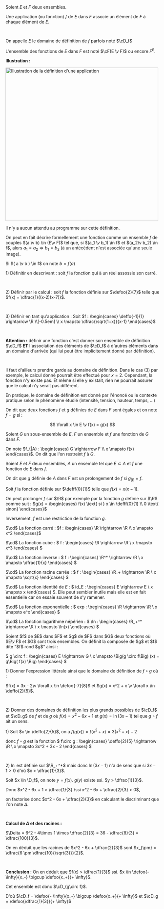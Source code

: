

<Item type='definition' titre='application, fonction, ensemble de définition'>

Soient $E$ et $F$ deux ensembles. 

Une application (ou fonction) $f$ de $E$ dans $F$ associe un élément de $F$ à chaque élément de $E$.

<br/>

On appelle $E$ le domaine de définition de $f$ parfois noté $\cD_f$

L'ensemble des fonctions de $E$ dans $F$ est noté $\cF(E \v F)$ ou encore $F^E$.
</Item>

**Illustration :**

<img width="500" height="500" class="content-center mx-auto" src = "/svgs/appli_quelconque.svg" alt="Illustration de la définition d'une application"/>

<Remarque titre=' Hors Programme'>

Il n'y a aucun attendu au programme sur cette définition. 

On peut en fait décrire formellement une fonction comme un ensemble $f$ de couples $(a \v b) \in (E\v F)$ tel que, si $(a_1 \v b_1) \in f$ et $(a_2\v b_2) \in f$, alors $a_1 = a_2 \Rightarrow b_1 = b_2$ (à un antécédent n'est associée qu'une seule image).

Si $( a \v b ) \in f$ on note $b = f(a)$
</Remarque>


<Hideable type='exemple' titre='différentes fonctions et différentes manières de les introduire'>

1\) Définitir en descrivant : soit $f$ la fonction qui à un réel assossie son carré.

<br/>

2\) Définir par le calcul : soit $f$ la fonction définie sur $\defoo{2}{7}$ telle que $f(x) = \dfrac{1}{(x-2)(x-7)}$.

<br/>

3\) Définir en tant qu'application : Soit $f : \begin{cases} \deffo{-1}{1} \rightarrow \R \\[-0.5em] \\ x \mapsto \dfrac{\sqrt{1+x}}{x-1} \end{cases}$

<br/>

**Attention :** définir une fonction c'est donner son ensemble de définition $\cD_f$ __ET__ l'association des éléments de $\cD_f$ à d'autres éléments dans un domaine d'arrivée (qui lui peut être implicitement donné par définition). 

<br/>

Il faut d'ailleurs prendre garde au domaine de définition. Dans le cas (3) par exemple, le calcul donné pourraît être effectué pour $x = 2$. Cependant, la fonction n'y existe pas. Et même si elle y existait, rien ne pourrait assurer que le calcul n'y serait pas différent.

</Hideable> 

<Remarque titre=''>
En pratique, le domaine de définition est donné par l'énoncé ou le contexte pratique selon le phénomène étudié (intensité, tension, hauteur, temps, ...)
</Remarque>


<Item type='definition' titre='égalité de fonctions'>

On dit que deux fonctions $f$ et $g$ définies de $E$ dans $F$ sont égales et on note $f = g$ si :

$$
\forall x \in E \v f(x) = g(x)
$$
</Item>

<Item type='definition' titre="restriction d'une fonction">

Soient $G$ un sous-ensemble de $E$, $F$ un ensemble et $f$ une fonction de $G$ dans $F$. 

On note $f_{|A} : \begin{cases} G \rightarrow F \\ x \mapsto f(x) \end{cases}$. On dit que l'on restreint $f$ à $G$.
</Item>

<Item type='definition' titre="prolongement d'une fonction">

Soient $E$ et $F$ deux ensembles, $A$ un ensemble tel que $E \subset A$ et $f$ une fonction de $E$ dans $f$. 

On dit que $g$ définie de $A$ dans $F$ est un prolongement de $f$ si $g_{|E} = f$.
</Item>

<Hideable type='exemple' titre=''>

Soit $f$ la fonction définie sur $\defff{0}{1}$ telle que $f(x) = x(x-1)$.

On peut prolonger $f$ sur $\R$ par exemple par la fonction $g$ définie sur $\R$ comme suit : $g(x) = \begin{cases}  f(x) \text{ si } x \in \defff{0}{1} \\ 0 \text{ sinon} \end{cases}$

Inversement, $f$ est une restriction de la fonction $g$.
</Hideable>

<Hideable type='exemple' titre='fonctions usuelles'>

$\cd$ La fonction carré : $f : \begin{cases}  \R \rightarrow  \R \\ x \mapsto  x^2 \end{cases}$

$\cd$ La fonction cube : $ f : \begin{cases} \R \rightarrow \R \\ x \mapsto x^3 \end{cases} $

$\cd$ La fonction inverse : $ f : \begin{cases} \R^* \rightarrow \R \\ x \mapsto \dfrac{1}{x} \end{cases} $

$\cd$ La fonction racine carrée : $ f : \begin{cases} \R_+  \rightarrow \R \\ x \mapsto \sqrt{x} \end{cases} $

$\cd$ La fonction identité de $E$ : $ id_E : \begin{cases} E \rightarrow E \\ x \mapsto x \end{cases} $. Elle peut sembler inutile mais elle est en fait essentielle car on essaie souvent de s'y ramener.

$\cd$ La fonction exponentielle : $ exp : \begin{cases} \R \rightarrow \R \\ x \mapsto e^x \end{cases} $

$\cd$ La fonction logarithme népérien : $ \ln : \begin{cases} \R_+^*  \rightarrow \R  \\ x \mapsto \ln(x) \end{cases} $
</Hideable>

<Item type='definition' titre='composition de fonctions' searchDesc="applications">
Soient $f$ de $E$ dans $F$ et $g$ de $F$ dans $G$ deux fonctions où $E\v F$ et $G$ sont trois ensembles. On définit la composée de $g$ et $f$ dite "$f$ rond $g$" ainsi :

$ g \circ f : \begin{cases} E \rightarrow  G \\ x \mapsto \Big(g \circ f\Big) (x) = g\Big( f(x) \Big) \end{cases} $
</Item>

<Exercice titre=''>

1\) Donner l'expression littérale ainsi que le domaine de définition de $f \circ g$ où :

$f(x) = 3x - 2\v \forall x \in \defoo{-7}{8}$ et $g(x) = x^2 + x \v \forall x \in \deffo{2}{5}$.

<br/>

2\) Donner des domaines de définition les plus grands possibles de $\cD_f$ et $\cD_g$ de $f$ et de $g$  où $f(x) = x^2 - 6x +1$ et $g(x) = \ln(3x - 1)$ tel que $g \circ f$ ait un sens.
</Exercice>

<Hideable type='solution' titre=''>

1\) Soit $x \in \deffo{2}{5}$, on a $f\Big( g(x) \Big) = f( x^2 + x) = 3(x^2 + x) - 2$ 

donc $f \circ g$ est la fonction $ f\circ g : \begin{cases}   \deffo{2}{5} \rightarrow  \R \\ x \mapsto 3x^2 + 3x - 2 \end{cases} $

<br/>

2\) $\ln$ est définie sur $\R_+^*$ mais donc $\ln(3x-1)$ n'a de sens que si $3x-1 > 0$ d'où $x > \dfrac{1}{3}$. 

Soit $x \in \D_f$, on note $y = f(x)$. $g(y)$ existe ssi. $y > \dfrac{1}{3}$. 

Donc $x^2 - 6x + 1 > \dfrac{1}{3} \ssi x^2 - 6x + \dfrac{2}{3} > 0$, 

on factorise donc $x^2 - 6x + \dfrac{2}{3}$ en calculant le discriminant que l'on note $\Delta$.

<br/>

**Calcul de $\Delta$ et des racines :** 

$\Delta = 6^2 - 4\times 1 \times \dfrac{2}{3} = 36 - \dfrac{8}{3} = \dfrac{100}{3}$.

On en déduit que les racines de $x^2 - 6x + \dfrac{2}{3}$ sont $x_{\pm} = \dfrac{6 \pm \dfrac{10}{\sqrt{3}}}{2}$.

<br/>

**Conclusion :** On en déduit que $f(x) > \dfrac{1}{3}$ ssi. $x \in \defoo{- \infty}{x_-} \bigcup \defoo{x_+}{+ \infty}$. 

Cet ensemble est donc $\cD_{g\circ f}$. 

D'où $\cD_f = \defoo{- \infty}{x_-} \bigcup \defoo{x_+}{+ \infty}$ et $\cD_g = \defoo{\dfrac{1}{3}}{+ \infty}$


</Hideable>